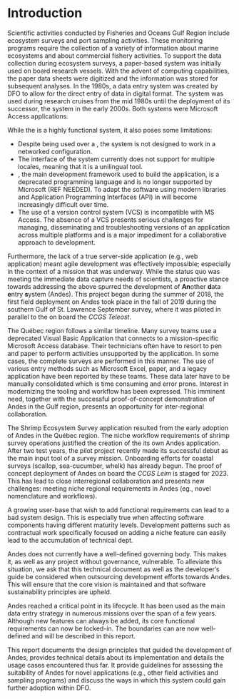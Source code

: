 # Introduction {#sec:introduction}

Scientific activities conducted by Fisheries and Oceans Gulf Region include ecosystem surveys and port sampling activities.
These monitoring programs require the collection of a variety of information about marine ecosystems and about commercial fishery activities.
To support the data collection during ecosystem surveys, a paper-based system was initially used on board research vessels. With the advent of computing capabilities, the paper data sheets were digitized and the information was stored for subsequent analyses.
In the 1980s, a data entry system was created by DFO to allow for the direct entry of data in digital format.
The \gls{GSE} system was used during research cruises from the mid 1980s until the deployment of its successor, the \gls{ESE} system in the early 2000s.
Both systems were Microsoft Access applications.

While the \gls{ESE} is a highly functional system, it also poses some limitations:

- Despite being used over a \gls{LAN}, the system is not designed to work in a networked configuration.
- The interface of the system currently does not support for multiple locales, meaning that it is a unilingual tool.
- \gls{VBA}, the main development framework used to build the application, is a deprecated programming language and is no longer supported by Microsoft (REF NEEDED). To adapt the software using modern libraries and Application Programming Interfaces (API) in \gls{VBA} will become increasingly difficult over time.
- The use of a version control system (VCS) is incompatible with MS Access. The absence of a VCS presents serious challenges for managing, disseminating and troubleshooting versions of an application across multiple platforms and is a major impediment for a collaborative approach to development.

Furthermore, the lack of a true server-side application (e.g., web application) meant agile development was effectively impossible; especially in the context of a mission that was underway.
While the status quo was meeting the immediate data capture needs of scientists, a proactive stance towards addressing the above spurred the development of **An**other **d**ata **e**ntry **s**ystem (Andes). 
This project began during the summer of 2018, the first field deployment on Andes took place in the fall of 2019 during the southern Gulf of St. Lawrence September survey, where it was piloted in parallel to the \gls{ESE} on board the *CCGS Teleost*.

<!-- Québec situation -->
The Québec region follows a similar timeline.
Many survey teams use a deprecated Visual Basic Application that connects to a mission-specific Microsoft Access database.
Their technicians often have to resort to pen and paper to perform activities unsupported by the application.
In some cases, the complete surveys are performed in this manner.
The use of various entry methods such as Microsoft Excel, paper, and a legacy application have been reported by these teams.
These data later have to be manually consolidated which is time consuming and error prone.
Interest in modernizing the tooling and workflow has been expressed.
This imminent need, together with the successful proof-of-concept demonstration of Andes in the Gulf region, presents an opportunity for inter-regional collaboration.

<!-- Quebec participation: Shrimp and others-->
The Shrimp Ecosystem Survey application resulted from the early adoption of Andes in the Québec region.
The niche workflow requirements of shrimp survey operations justified the creation of the its own Andes application.
After two test years, the pilot project recently made its successful debut as the main input tool of a survey mission.
Onboarding efforts for coastal surveys (scallop, sea-cucumber, whelk) has already begun.
The proof of concept deployment of Andes on board the *CCGS Leim* is staged for 2023.
This has lead to close interregional collaboration and presents new challenges: meeting niche regional requirements in Andes (eg., novel nomenclature and workflows).

<!-- Andes suffers from this -->
A growing user-base that wish to add functional requirements can lead to a bad system design.
This is especially true when affecting software components having different maturity levels.
Development patterns such as contractual work specifically focused on adding a niche feature can easily lead to the accumulation of technical dept.

<!-- governance -->
Andes does not currently have a well-defined governing body.
This makes it, as well as any project without governance, vulnerable. 
To alleviate this situation, we ask that this technical document as well as the developer's guide be considered when outsourcing development efforts towards Andes.
This will ensure that the core vision is maintained and that software sustainability principles are upheld.

<!-- it has boundaries -->
Andes reached a critical point in its lifecycle.
It has been used as the main data entry strategy in numerous missions over the span of a few years.
Although new features can always be added, its core functional requirements can now be locked-in.
The boundaries can are now well-defined and will be described in this report.

This report documents the design principles that guided the development of Andes, provides technical details about its implementation and details the usage cases encountered thus far.
It provide guidelines for assessing the suitability of Andes for novel applications (e.g., other field activities and sampling programs) and discuss the ways in which this system could gain further adoption within DFO.

\newpage
